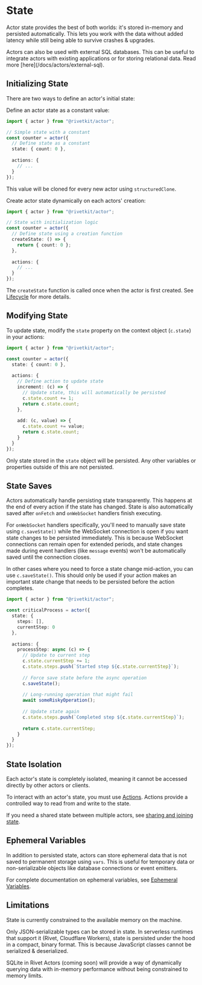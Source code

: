 # State

Actor state provides the best of both worlds: it's stored in-memory and persisted automatically. This lets you work with the data without added latency while still being able to survive crashes & upgrades.

<Tip>
Actors can also be used with external SQL databases. This can be useful to integrate actors with existing
applications or for storing relational data. Read more [here](/docs/actors/external-sql).
</Tip>

## Initializing State

There are two ways to define an actor's initial state:

<Tabs>

<Tab title="Static Initial State">

Define an actor state as a constant value:

```typescript
import { actor } from "@rivetkit/actor";

// Simple state with a constant
const counter = actor({
  // Define state as a constant
  state: { count: 0 },
  
  actions: {
    // ...
  }
});
```

This value will be cloned for every new actor using `structuredClone`.

</Tab>

<Tab title="Dynamic Initial State">

Create actor state dynamically on each actors' creation:

```typescript
import { actor } from "@rivetkit/actor";

// State with initialization logic
const counter = actor({
  // Define state using a creation function
  createState: () => {
    return { count: 0 };
  },
  
  actions: {
    // ...
  }
});
```

</Tab>

</Tabs>

The `createState` function is called once when the actor is first created. See [Lifecycle](/docs/actors/lifecycle) for more details.

## Modifying State

To update state, modify the `state` property on the context object (`c.state`) in your actions:

```typescript
import { actor } from "@rivetkit/actor";

const counter = actor({
  state: { count: 0 },
  
  actions: {
    // Define action to update state
    increment: (c) => {
      // Update state, this will automatically be persisted
      c.state.count += 1;
      return c.state.count;
    },
    
    add: (c, value) => {
      c.state.count += value;
      return c.state.count;
    }
  }
});
```

Only state stored in the `state` object will be persisted. Any other variables or properties outside of this are not persisted.

## State Saves

Actors automatically handle persisting state transparently. This happens at the end of every action if the state has changed. State is also automatically saved after `onFetch` and `onWebSocket` handlers finish executing.

For `onWebSocket` handlers specifically, you'll need to manually save state using `c.saveState()` while the WebSocket connection is open if you want state changes to be persisted immediately. This is because WebSocket connections can remain open for extended periods, and state changes made during event handlers (like `message` events) won't be automatically saved until the connection closes.

In other cases where you need to force a state change mid-action, you can use `c.saveState()`. This should only be used if your action makes an important state change that needs to be persisted before the action completes.

```typescript
import { actor } from "@rivetkit/actor";

const criticalProcess = actor({
  state: { 
    steps: [],
    currentStep: 0
  },
  
  actions: {
    processStep: async (c) => {
      // Update to current step
      c.state.currentStep += 1;
      c.state.steps.push(`Started step ${c.state.currentStep}`);
      
      // Force save state before the async operation
      c.saveState();
      
      // Long-running operation that might fail
      await someRiskyOperation();
      
      // Update state again
      c.state.steps.push(`Completed step ${c.state.currentStep}`);
      
      return c.state.currentStep;
    }
  }
});
```

## State Isolation

Each actor's state is completely isolated, meaning it cannot be accessed directly by other actors or clients.

To interact with an actor's state, you must use [Actions](/docs/actors/actions). Actions provide a controlled way to read from and write to the state.

If you need a shared state between multiple actors, see [sharing and joining state](/docs/actors/sharing-and-joining-state).

## Ephemeral Variables

In addition to persisted state, actors can store ephemeral data that is not saved to permanent storage using `vars`. This is useful for temporary data or non-serializable objects like database connections or event emitters.

For complete documentation on ephemeral variables, see [Ephemeral Variables](/docs/actors/ephemeral-variables).

## Limitations

State is currently constrained to the available memory on the machine.

Only JSON-serializable types can be stored in state. In serverless runtimes that support it (Rivet, Cloudflare Workers), state is persisted under the hood in a compact, binary format. This is because JavaScript classes cannot be serialized & deserialized.

<Note>
SQLite in Rivet Actors (coming soon) will provide a way of dynamically querying data with in-memory performance without being constrained to memory limits.
</Note>

